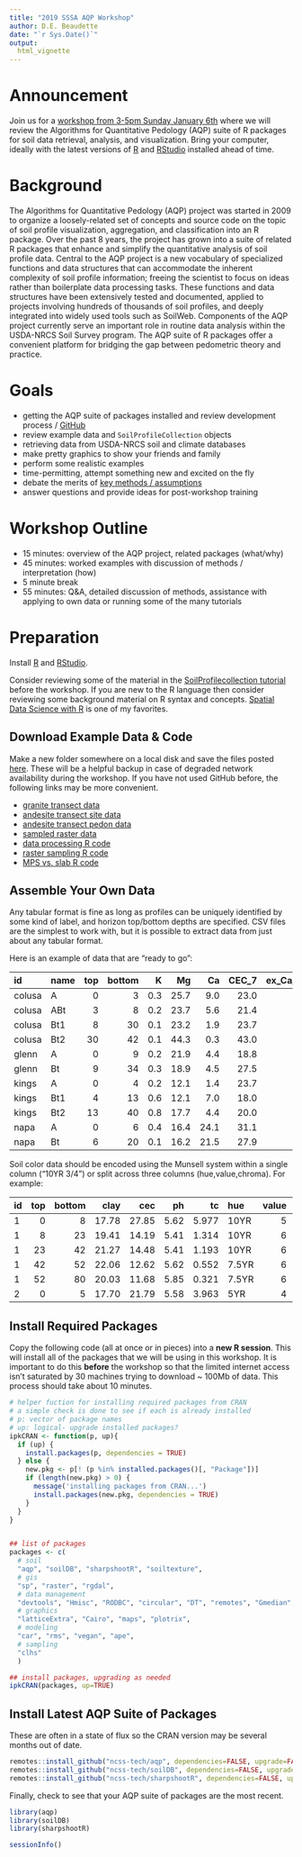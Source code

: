 ```yaml
---
title: "2019 SSSA AQP Workshop"
author: D.E. Beaudette
date: "`r Sys.Date()`"
output:
  html_vignette
---
```




# Announcement

Join us for a [workshop from 3-5pm Sunday January 6th](https://scisoc.confex.com/scisoc/2019sssa/meetingapp.cgi/Session/18472) where we will review the Algorithms for Quantitative Pedology (AQP) suite of R packages for soil data retrieval, analysis, and visualization. Bring your computer, ideally with the latest versions of [R](https://cran.r-project.org/) and [RStudio](https://www.rstudio.com/products/rstudio/download/#download) installed ahead of time. 


# Background

The Algorithms for Quantitative Pedology (AQP) project was started in 2009 to organize a loosely-related set of concepts and source code on the topic of soil profile visualization, aggregation, and classification into an R package. Over the past 8 years, the project has grown into a suite of related R packages that enhance and simplify the quantitative analysis of soil profile data. Central to the AQP project is a new vocabulary of specialized functions and data structures that can accommodate the inherent complexity of soil profile information; freeing the scientist to focus on ideas rather than boilerplate data processing tasks. These functions and data structures have been extensively tested and documented, applied to projects involving hundreds of thousands of soil profiles, and deeply integrated into widely used tools such as SoilWeb. Components of the AQP project currently serve an important role in routine data analysis within the USDA-NRCS Soil Survey program. The AQP suite of R packages offer a convenient platform for bridging the gap between pedometric theory and practice.


# Goals

   * getting the AQP suite of packages installed and review development process / [GitHub](http://ncss-tech.github.io/AQP/)
   * review example data and `SoilProfileCollection` objects
   * retrieving data from USDA-NRCS soil and climate databases
   * make pretty graphics to show your friends and family
   * perform some realistic examples
   * time-permitting, attempt something new and excited on the fly
   * debate the merits of [key methods / assumptions](http://dx.doi.org/10.1016/j.cageo.2012.10.020)
   * answer questions and provide ideas for post-workshop training


# Workshop Outline

   * 15 minutes: overview of the AQP project, related packages (what/why)
   * 45 minutes: worked examples with discussion of methods / interpretation (how)\
   * 5 minute break
   * 55 minutes: Q&A, detailed discussion of methods, assistance with applying to own data or running some of the many tutorials


# Preparation

Install [R](https://cran.r-project.org/) and [RStudio](https://www.rstudio.com/products/rstudio/download/#download).

Consider reviewing some of the material in the [SoilProfilecollection tutorial](http://ncss-tech.github.io/AQP/aqp/aqp-intro.html) before the workshop. If you are new to the R language then consider reviewing some background material on R syntax and concepts. [Spatial Data Science with R](http://rspatial.org/) is one of my favorites.


## Download Example Data & Code

Make a new folder somewhere on a local disk and save the files posted [here](https://github.com/ncss-tech/ncss-tech.github.io/tree/master/AQP/presentations/2019-SSSA-AQP-workshop/data). These will be a helpful backup in case of degraded network availability during the workshop. If you have not used GitHub before, the following links may be more convenient.

   * [granite transect data](https://raw.githubusercontent.com/ncss-tech/ncss-tech.github.io/master/AQP/presentations/2019-SSSA-AQP-workshop/data/dahlgren-granitics.csv)
   * [andesite transect site data](https://raw.githubusercontent.com/ncss-tech/ncss-tech.github.io/master/AQP/presentations/2019-SSSA-AQP-workshop/data/rasmussen-andisitic-lahar-site.csv)
   * [andesite transect pedon data](https://raw.githubusercontent.com/ncss-tech/ncss-tech.github.io/master/AQP/presentations/2019-SSSA-AQP-workshop/data/rasmussen-andisitic-lahar.csv)
   * [sampled raster data](https://raw.githubusercontent.com/ncss-tech/ncss-tech.github.io/master/AQP/presentations/2019-SSSA-AQP-workshop/data/transect-GIS-data.csv)
   * [data processing R code](https://raw.githubusercontent.com/ncss-tech/ncss-tech.github.io/master/AQP/presentations/2019-SSSA-AQP-workshop/data/processing.R)
   * [raster sampling R code](https://raw.githubusercontent.com/ncss-tech/ncss-tech.github.io/master/AQP/presentations/2019-SSSA-AQP-workshop/data/prepare-GIS-data.R)
   * [MPS vs. slab R code](https://github.com/ncss-tech/ncss-tech.github.io/blob/master/AQP/presentations/2019-SSSA-AQP-workshop/data/mps-vs-slab.R)
   

## Assemble Your Own Data

Any tabular format is fine as long as profiles can be uniquely identified by some kind of label, and horizon top/bottom depths are specified. CSV files are the simplest to work with, but it is possible to extract data from just about any tabular format. 

Here is an example of data that are "ready to go":

|id             |name | top| bottom|   K|   Mg|   Ca| CEC_7| ex_Ca_to_Mg| sand| silt| clay|   CF|
|:--------------|:----|---:|------:|---:|----:|----:|-----:|-----------:|----:|----:|----:|----:|
|colusa         |A    |   0|      3| 0.3| 25.7|  9.0|  23.0|        0.35|   46|   33|   21| 0.12|
|colusa         |ABt  |   3|      8| 0.2| 23.7|  5.6|  21.4|        0.23|   42|   31|   27| 0.27|
|colusa         |Bt1  |   8|     30| 0.1| 23.2|  1.9|  23.7|        0.08|   40|   28|   32| 0.27|
|colusa         |Bt2  |  30|     42| 0.1| 44.3|  0.3|  43.0|        0.01|   27|   18|   55| 0.16|
|glenn          |A    |   0|      9| 0.2| 21.9|  4.4|  18.8|        0.20|   54|   20|   25| 0.55|
|glenn          |Bt   |   9|     34| 0.3| 18.9|  4.5|  27.5|        0.20|   49|   18|   34| 0.84|
|kings          |A    |   0|      4| 0.2| 12.1|  1.4|  23.7|        0.58|   43|   55|    3| 0.50|
|kings          |Bt1  |   4|     13| 0.6| 12.1|  7.0|  18.0|        0.51|   36|   49|   15| 0.75|
|kings          |Bt2  |  13|     40| 0.8| 17.7|  4.4|  20.0|        0.25|   27|   45|   27| 0.67|
|napa           |A    |   0|      6| 0.4| 16.4| 24.1|  31.1|        1.47|   43|   42|   15| 0.02|
|napa           |Bt   |   6|     20| 0.1| 16.2| 21.5|  27.9|        1.32|   54|   29|   17| 0.07|


Soil color data should be encoded using the Munsell system within a single column ("10YR 3/4") or split across three columns (hue,value,chroma). For example:

|id | top| bottom|  clay|   cec|   ph|    tc|hue   | value| chroma|
|:--|---:|------:|-----:|-----:|----:|-----:|:-----|-----:|------:|
|1  |   0|      8| 17.78| 27.85| 5.62| 5.977|10YR  |     5|      3|
|1  |   8|     23| 19.41| 14.19| 5.41| 1.314|10YR  |     6|      4|
|1  |  23|     42| 21.27| 14.48| 5.41| 1.193|10YR  |     6|      4|
|1  |  42|     52| 22.06| 12.62| 5.62| 0.552|7.5YR |     6|      6|
|1  |  52|     80| 20.03| 11.68| 5.85| 0.321|7.5YR |     6|      5|
|2  |   0|      5| 17.70| 21.79| 5.58| 3.963|5YR   |     4|      4|




## Install Required Packages

Copy the following code (all at once or in pieces) into a **new R session**. This will install all of the packages that we will be using in this workshop. It is important to do this **before** the workshop so that the limited internet access isn't saturated by 30 machines trying to download ~ 100Mb of data. This process should take about 10 minutes. 
```r
# helper fuction for installing required packages from CRAN
# a simple check is done to see if each is already installed
# p: vector of package names
# up: logical- upgrade installed packages?
ipkCRAN <- function(p, up){
  if (up) {
    install.packages(p, dependencies = TRUE)
  } else {
    new.pkg <- p[! (p %in% installed.packages()[, "Package"])]
    if (length(new.pkg) > 0) {
      message('installing packages from CRAN...')
      install.packages(new.pkg, dependencies = TRUE)
    }
  }
}


## list of packages
packages <- c(
  # soil
  "aqp", "soilDB", "sharpshootR", "soiltexture",
  # gis
  "sp", "raster", "rgdal",
  # data management
  "devtools", "Hmisc", "RODBC", "circular", "DT", "remotes", "Gmedian", "farver",
  # graphics
  "latticeExtra", "Cairo", "maps", "plotrix",
  # modeling
  "car", "rms", "vegan", "ape",
  # sampling
  "clhs"
  )

## install packages, upgrading as needed
ipkCRAN(packages, up=TRUE)
```

## Install Latest AQP Suite of Packages

These are often in a state of flux so the CRAN version may be several months out of date.
```r
remotes::install_github("ncss-tech/aqp", dependencies=FALSE, upgrade=FALSE, build=FALSE)
remotes::install_github("ncss-tech/soilDB", dependencies=FALSE, upgrade=FALSE, build=FALSE)
remotes::install_github("ncss-tech/sharpshootR", dependencies=FALSE, upgrade=FALSE, build=FALSE)
```


Finally, check to see that your AQP suite of packages are the most recent. 
```r
library(aqp)
library(soilDB)
library(sharpshootR)

sessionInfo()
```


